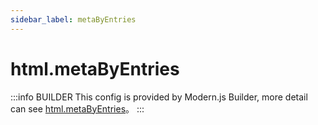 ```yaml
---
sidebar_label: metaByEntries
---
```


# html.metaByEntries

:::info BUILDER
This config is provided by Modern.js Builder, more detail can see [html.metaByEntries](https://modernjs.dev/builder/en/api/config-html.html#html-metabyentries)。
:::


<Main />

